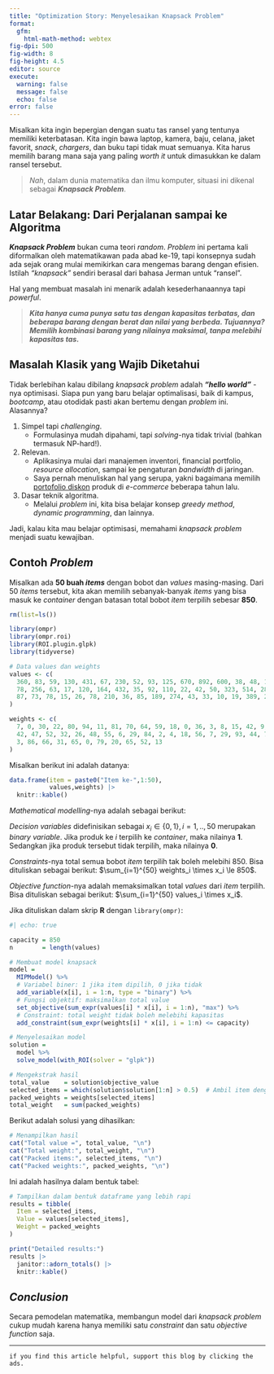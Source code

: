 ```yaml
---
title: "Optimization Story: Menyelesaikan Knapsack Problem"
format:
  gfm:
    html-math-method: webtex
fig-dpi: 500
fig-width: 8
fig-height: 4.5
editor: source
execute:
  warning: false
  message: false
  echo: false
error: false
---
```


Misalkan kita ingin bepergian dengan suatu tas ransel yang tentunya memiliki keterbatasan. Kita ingin bawa laptop, kamera, baju, celana, jaket favorit, _snack_, _chargers_, dan buku tapi tidak muat semuanya. Kita harus memilih barang mana saja yang paling _worth it_ untuk dimasukkan ke dalam ransel tersebut.

> _Nah_, dalam dunia matematika dan ilmu komputer, situasi ini dikenal sebagai ___Knapsack Problem___.

## Latar Belakang: Dari Perjalanan sampai ke Algoritma

___Knapsack Problem___ bukan cuma teori _random_. _Problem_ ini pertama kali diformalkan oleh matematikawan pada abad ke-19, tapi konsepnya sudah ada sejak orang mulai memikirkan cara mengemas barang dengan efisien. Istilah _"knapsack"_ sendiri berasal dari bahasa Jerman untuk "ransel".

Hal yang membuat masalah ini menarik adalah kesederhanaannya tapi _powerful_. 

> ___Kita hanya cuma punya satu tas dengan kapasitas terbatas, dan beberapa barang dengan berat dan nilai yang berbeda. Tujuannya? Memilih kombinasi barang yang nilainya maksimal, tanpa melebihi kapasitas tas.___

## Masalah Klasik yang Wajib Diketahui

Tidak berlebihan kalau dibilang _knapsack problem_ adalah ___"hello world"___ -nya optimisasi. Siapa pun yang baru belajar optimalisasi, baik di kampus, _bootcamp_, atau otodidak pasti akan bertemu dengan _problem_ ini. Alasannya?

1. Simpel tapi _challenging_.
    - Formulasinya mudah dipahami, tapi _solving_-nya tidak trivial (bahkan termasuk NP-hard!).
1. Relevan.
    - Aplikasinya mulai dari manajemen inventori, financial portfolio, _resource allocation_, sampai ke pengaturan _bandwidth_ di jaringan.
    - Saya pernah menuliskan hal yang serupa, yakni bagaimana memilih [portofolio diskon](https://ikanx101.com/blog/binary-marketplace/) produk di _e-commerce_ beberapa tahun lalu.
1. Dasar teknik algoritma.
    - Melalui _problem_ ini, kita bisa belajar konsep _greedy method_, _dynamic programming_, dan lainnya.

Jadi, kalau kita mau belajar optimisasi, memahami _knapsack problem_ menjadi suatu kewajiban. 

## Contoh _Problem_

Misalkan ada __50 buah *items*__ dengan bobot dan _values_ masing-masing. Dari 50 _items_ tersebut, kita akan memilih sebanyak-banyak _items_ yang bisa masuk ke _container_ dengan batasan total bobot _item_ terpilih sebesar __850__.

```r
rm(list=ls())

library(ompr)
library(ompr.roi)
library(ROI.plugin.glpk)
library(tidyverse)

# Data values dan weights
values <- c(
  360, 83, 59, 130, 431, 67, 230, 52, 93, 125, 670, 892, 600, 38, 48, 147,
  78, 256, 63, 17, 120, 164, 432, 35, 92, 110, 22, 42, 50, 323, 514, 28,
  87, 73, 78, 15, 26, 78, 210, 36, 85, 189, 274, 43, 33, 10, 19, 389, 276, 312
)

weights <- c(
  7, 0, 30, 22, 80, 94, 11, 81, 70, 64, 59, 18, 0, 36, 3, 8, 15, 42, 9, 0,
  42, 47, 52, 32, 26, 48, 55, 6, 29, 84, 2, 4, 18, 56, 7, 29, 93, 44, 71,
  3, 86, 66, 31, 65, 0, 79, 20, 65, 52, 13
)
```
Misalkan berikut ini adalah datanya:

```r
data.frame(item = paste0("Item ke-",1:50),
           values,weights) |> 
  knitr::kable()
```

_Mathematical modelling_-nya adalah sebagai berikut:

_Decision variables_ didefinisikan sebagai $x_i \in \{0,1\},i = 1,..,50$ merupakan _binary variable_. Jika produk ke _i_ terpilih ke _container_, maka nilainya __1__. Sedangkan jika produk tersebut tidak terpilih, maka nilainya __0__.

_Constraints_-nya total semua bobot _item_ terpilih tak boleh melebihi 850. Bisa dituliskan sebagai berikut: $\sum_{i=1}^{50} weights_i \times x_i \le 850$.

_Objective function_-nya adalah memaksimalkan total _values_ dari _item_ terpilih. Bisa dituliskan sebagai berikut: $\sum_{i=1}^{50} values_i \times x_i$.

Jika dituliskan dalam skrip __R__ dengan `library(ompr)`:

```r
#| echo: true

capacity = 850
n        = length(values)

# Membuat model knapsack
model =
  MIPModel() %>%
  # Variabel biner: 1 jika item dipilih, 0 jika tidak
  add_variable(x[i], i = 1:n, type = "binary") %>%
  # Fungsi objektif: maksimalkan total value
  set_objective(sum_expr(values[i] * x[i], i = 1:n), "max") %>%
  # Constraint: total weight tidak boleh melebihi kapasitas
  add_constraint(sum_expr(weights[i] * x[i], i = 1:n) <= capacity)

# Menyelesaikan model
solution =
  model %>% 
  solve_model(with_ROI(solver = "glpk"))

# Mengekstrak hasil
total_value    = solution$objective_value
selected_items = which(solution$solution[1:n] > 0.5)  # Ambil item dengan nilai > 0.5
packed_weights = weights[selected_items]
total_weight   = sum(packed_weights)
```

Berikut adalah solusi yang dihasilkan:

```r
# Menampilkan hasil
cat("Total value =", total_value, "\n")
cat("Total weight:", total_weight, "\n")
cat("Packed items:", selected_items, "\n")
cat("Packed weights:", packed_weights, "\n")
```

Ini adalah hasilnya dalam bentuk tabel:

```r
# Tampilkan dalam bentuk dataframe yang lebih rapi
results = tibble(
  Item = selected_items,
  Value = values[selected_items],
  Weight = packed_weights
)

print("Detailed results:")
results |> 
  janitor::adorn_totals() |> 
  knitr::kable()
```

## _Conclusion_

Secara pemodelan matematika, membangun model dari _knapsack problem_ cukup mudah karena hanya memiliki satu _constraint_ dan satu _objective function_ saja.

---
  
`if you find this article helpful, support this blog by clicking the ads.`

